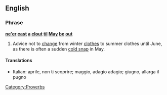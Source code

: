 ==English==

===Phrase===
'''[[ne'er]] [[cast]] [[a]] [[clout]] [[til]] [[May]] [[be]] [[out]]'''

# {{idiom|proverb|regional}} Advice not to [[change]] from winter [[clothes]] to summer clothes until June, as there is often a sudden [[cold snap]] in May.

====Translations====
<!-- not literal, but conveying the same idea -->
*Italian: aprile, non ti scoprire; maggio, adagio adagio; giugno, allarga il pugno

[[Category:Proverbs]]